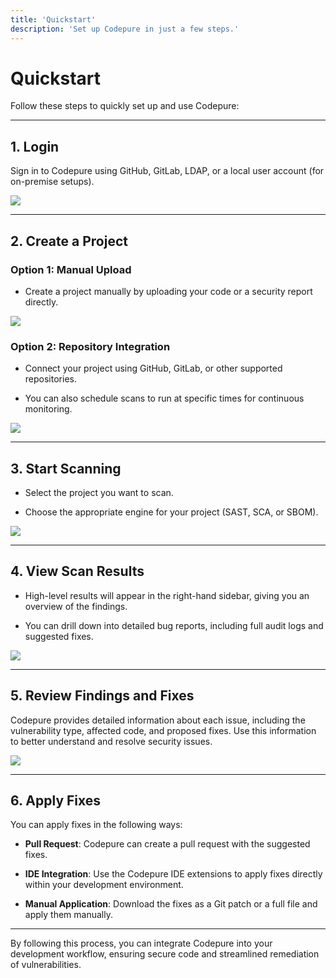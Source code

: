 ```yaml
---
title: 'Quickstart'
description: 'Set up Codepure in just a few steps.'
---
```


# Quickstart

Follow these steps to quickly set up and use Codepure:

***

## 1. Login

Sign in to Codepure using GitHub, GitLab, LDAP, or a local user account (for on-premise setups).

<Frame>
  <img src="/assets/login.png" style={{ borderRadius: '0.5rem' }} />
</Frame>

***

## 2. Create a Project

### Option 1: Manual Upload

* Create a project manually by uploading your code or a security report directly.

<Frame>
  <img src="/assets/create.png" style={{ borderRadius: '0.5rem' }} />
</Frame>

### Option 2: Repository Integration

* Connect your project using GitHub, GitLab, or other supported repositories.

* You can also schedule scans to run at specific times for continuous monitoring.

<Frame>
  <img src="/assets/create2.png" style={{ borderRadius: '0.5rem' }} />
</Frame>

***

## 3. Start Scanning

* Select the project you want to scan.

* Choose the appropriate engine for your project (SAST, SCA, or SBOM).

<Frame>
  <img src="/assets/scan.png" style={{ borderRadius: '0.5rem' }} />
</Frame>

***

## 4. View Scan Results

* High-level results will appear in the right-hand sidebar, giving you an overview of the findings.

* You can drill down into detailed bug reports, including full audit logs and suggested fixes.

<Frame>
  <img src="/assets/scan_res.png" style={{ borderRadius: '0.5rem' }} />
</Frame>

***

## 5. Review Findings and Fixes

Codepure provides detailed information about each issue, including the vulnerability type, affected code, and proposed fixes. Use this information to better understand and resolve security issues.

<Frame>
  <img src="/assets/scan_res2.png" style={{ borderRadius: '0.5rem' }} />
</Frame>

***

## 6. Apply Fixes

You can apply fixes in the following ways:

* **Pull Request**: Codepure can create a pull request with the suggested fixes.

* **IDE Integration**: Use the Codepure IDE extensions to apply fixes directly within your development environment.

* **Manual Application**: Download the fixes as a Git patch or a full file and apply them manually.

***

By following this process, you can integrate Codepure into your development workflow, ensuring secure code and streamlined remediation of vulnerabilities.